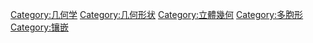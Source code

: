{{catmore}}
{{Commonscat|Tilings-db}}

[[Category:几何学|Category:几何学]]
[[Category:几何形状|Category:几何形状]]
[[Category:立體幾何|Category:立體幾何]]
[[Category:多胞形|Category:多胞形]]
[[Category:镶嵌|Category:镶嵌]]